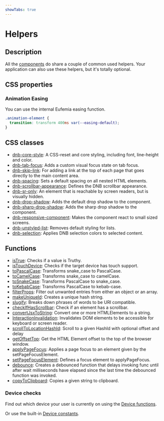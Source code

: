```yaml
---
showTabs: true
---
```


# Helpers

## Description

All the [components](/uilib/components) do share a couple of common used helpers. Your application can also use these helpers, but it's totally optional.

## CSS properties

### Animation Easing

You can use the internal Eufemia easing function.

```css
.animation-element {
  transition: transform 400ms var(--easing-default);
}
```

## CSS classes

- [dnb-core-style](/uilib/helpers/classes#core-style): A CSS-reset and core styling, including font, line-height and color.
- [dnb-tab-focus](/uilib/helpers/classes#tab-focus): Adds a custom visual focus state on tab focus.
- [dnb-skip-link](/uilib/helpers/classes#skip-link): For adding a link at the top of each page that goes directly to the main content area.
- [dnb-spacing](/uilib/helpers/classes#spacing): Sets a default spacing on all nested HTML elements.
- [dnb-scrollbar-appearance](/uilib/helpers/classes#scrollbar-appearance): Defines the DNB scrollbar appearance.
- [dnb-sr-only](/uilib/helpers/classes#screen-reader-sr-only): An element that is reachable by screen readers, but is visually hidden.
- [dnb-drop-shadow](/uilib/helpers/classes#drop-shadow): Adds the default drop shadow to the component.
- [dnb-sharp-drop-shadow](/uilib/helpers/classes#sharp-drop-shadow): Adds the sharp drop shadow to the component.
- [dnb-responsive-component](/uilib/helpers/classes#drop-shadow): Makes the component react to small sized screens.
- [dnb-unstyled-list](/uilib/helpers/classes#unstyled-list): Removes default styling for lists.
- [dnb-selection](/uilib/helpers/classes#selection): Applies DNB selection colors to selected content.

## Functions

- [isTrue](/uilib/helpers/functions#istrue): Checks if a value is Truthy.
- [isTouchDevice](/uilib/helpers/functions#istouchdevice): Checks if the target device has touch support.
- [toPascalCase](/uilib/helpers/functions#topascalcase): Transforms snake_case to PascalCase.
- [toCamelCase](/uilib/helpers/functions#tocamelcase): Transforms snake_case to camelCase.
- [toSnakeCase](/uilib/helpers/functions#tosnakecase): Transforms PascalCase to snake_case.
- [toKebabCase](/uilib/helpers/functions#tokebabcase): Transforms PascalCase to kebab-case.
- [filterProps](/uilib/helpers/functions#filterprops): Filter out unwanted entries from either an object or an array.
- [makeUniqueId](/uilib/helpers/functions#makeuniqueid): Creates a unique hash string.
- [slugify](/uilib/helpers/functions#slugify): Breaks down phrases of words to be URI compatible.
- [checkIfHasScrollbar](/uilib/helpers/functions#checkifhasscrollbar): Check if an element has a scrollbar.
- [convertJsxToString](/uilib/helpers/functions#convertjsxtostring): Convert one or more HTMLElements to a string.
- [InteractionInvalidation](/uilib/helpers/functions#interactioninvalidation): Invalidates DOM elements to be accessible for keyboard or screen reader.
- [scrollToLocationHashId](/uilib/helpers/functions#scrolltolocationhashid): Scroll to a given HashId with optional offset and delay
- [getOffsetTop](/uilib/helpers/functions#getoffsettop): Get the HTML Element offset to the top of the browser window.
- [applyPageFocus](/uilib/helpers/functions#applypagefocus): Applies a page focus to an element given by the setPageFocusElement.
- [setPageFocusElement](/uilib/helpers/functions#setpagefocuselement): Defines a focus element to applyPageFocus.
- [debounce](/uilib/helpers/functions#debounce): Creates a debounced function that delays invoking func until after wait milliseconds have elapsed since the last time the debounced function was invoked.
- [copyToClipboard](/uilib/helpers/functions#copytoclipboard): Copies a given string to clipboard.

### Device checks

Find out which device your user is currently on using the [Device functions](/uilib/helpers/functions#device-functions).

Or use the built-in [Device constants](/uilib/helpers/functions#device-constants).
